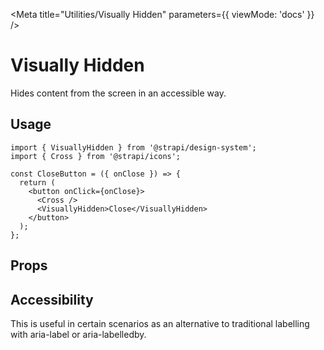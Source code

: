 
<Meta title="Utilities/Visually Hidden" parameters={{ viewMode: 'docs' }} />

# Visually Hidden

Hides content from the screen in an accessible way.

## Usage

```tsx
import { VisuallyHidden } from '@strapi/design-system';
import { Cross } from '@strapi/icons';

const CloseButton = ({ onClose }) => {
  return (
    <button onClick={onClose}>
      <Cross />
      <VisuallyHidden>Close</VisuallyHidden>
    </button>
  );
};
```

## Props

<ArgTypes of={VisuallyHidden} />

## Accessibility

This is useful in certain scenarios as an alternative to traditional labelling with aria-label or aria-labelledby.

